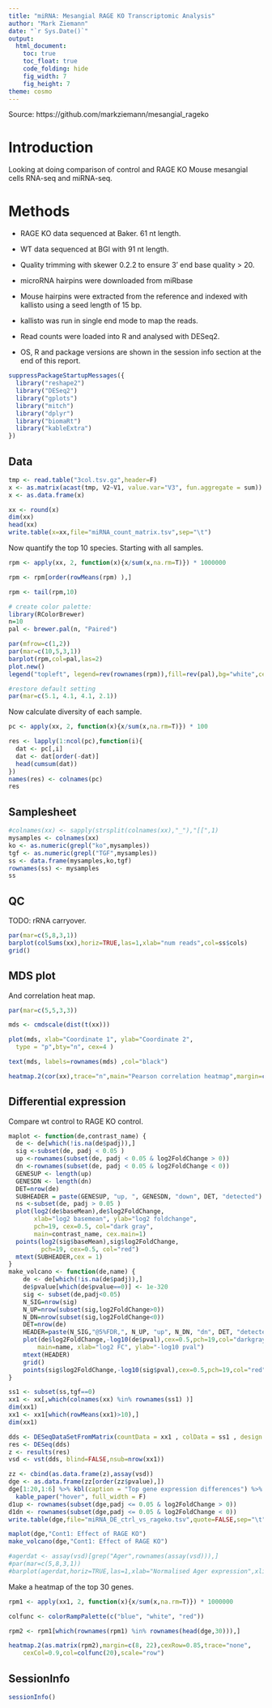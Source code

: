 ```yaml
---
title: "miRNA: Mesangial RAGE KO Transcriptomic Analysis"
author: "Mark Ziemann"
date: "`r Sys.Date()`"
output:
  html_document:
    toc: true
    toc_float: true
    code_folding: hide
    fig_width: 7
    fig_height: 7
theme: cosmo
---
```


Source: https://github.com/markziemann/mesangial_rageko

# Introduction

Looking at doing comparison of control and RAGE KO Mouse mesangial cells RNA-seq and miRNA-seq.

# Methods

* RAGE KO data sequenced at Baker. 61 nt length.

* WT data sequenced at BGI with 91 nt length.

* Quality trimming with skewer 0.2.2 to ensure 3' end base quality > 20.

* microRNA hairpins were downloaded from miRbase

* Mouse hairpins were extracted from the reference and indexed with kallisto using a seed length of 15 bp.

* kallisto was run in single end mode to map the reads.

* Read counts were loaded into R and analysed with DESeq2.

* OS, R and package versions are shown in the session info section at the end of this report.


```r

suppressPackageStartupMessages({
  library("reshape2")
  library("DESeq2")
  library("gplots")
  library("mitch")
  library("dplyr")
  library("biomaRt")
  library("kableExtra")
})

```

## Data

```r

tmp <- read.table("3col.tsv.gz",header=F)
x <- as.matrix(acast(tmp, V2~V1, value.var="V3", fun.aggregate = sum))
x <- as.data.frame(x)

xx <- round(x)
dim(xx)
head(xx)
write.table(x=xx,file="miRNA_count_matrix.tsv",sep="\t")

```

Now quantify the top 10 species.
Starting with all samples.

```r

rpm <- apply(xx, 2, function(x){x/sum(x,na.rm=T)}) * 1000000

rpm <- rpm[order(rowMeans(rpm) ),]

rpm <- tail(rpm,10)

# create color palette:
library(RColorBrewer)
n=10
pal <- brewer.pal(n, "Paired")

par(mfrow=c(1,2))
par(mar=c(10,5,3,1))
barplot(rpm,col=pal,las=2)
plot.new()
legend("topleft", legend=rev(rownames(rpm)),fill=rev(pal),bg="white",cex=1)

#restore default setting
par(mar=c(5.1, 4.1, 4.1, 2.1))

```

Now calculate diversity of each sample.

```r

pc <- apply(xx, 2, function(x){x/sum(x,na.rm=T)}) * 100

res <- lapply(1:ncol(pc),function(i){
  dat <- pc[,i]
  dat <- dat[order(-dat)]
  head(cumsum(dat))
})
names(res) <- colnames(pc)
res

```


## Samplesheet

```r

#colnames(xx) <- sapply(strsplit(colnames(xx),"_"),"[[",1)
mysamples <- colnames(xx)
ko <- as.numeric(grepl("ko",mysamples))
tgf <- as.numeric(grepl("TGF",mysamples))
ss <- data.frame(mysamples,ko,tgf)
rownames(ss) <- mysamples
ss

```

## QC

TODO: rRNA carryover.

```r

par(mar=c(5,8,3,1))
barplot(colSums(xx),horiz=TRUE,las=1,xlab="num reads",col=ss$cols)
grid()

```

## MDS plot

And correlation heat map.

```r

par(mar=c(5,5,3,3))

mds <- cmdscale(dist(t(xx)))

plot(mds, xlab="Coordinate 1", ylab="Coordinate 2",
  type = "p",bty="n", cex=4 )

text(mds, labels=rownames(mds) ,col="black")

heatmap.2(cor(xx),trace="n",main="Pearson correlation heatmap",margin=c(8,8),cexRow=0.7,cexCol=0.7)

```

## Differential expression

Compare wt control to RAGE KO control.

```r

maplot <- function(de,contrast_name) {
  de <- de[which(!is.na(de$padj)),]
  sig <-subset(de, padj < 0.05 )
  up <-rownames(subset(de, padj < 0.05 & log2FoldChange > 0))
  dn <-rownames(subset(de, padj < 0.05 & log2FoldChange < 0))
  GENESUP <- length(up)
  GENESDN <- length(dn)
  DET=nrow(de)
  SUBHEADER = paste(GENESUP, "up, ", GENESDN, "down", DET, "detected")
  ns <-subset(de, padj > 0.05 )
  plot(log2(de$baseMean),de$log2FoldChange,
       xlab="log2 basemean", ylab="log2 foldchange",
       pch=19, cex=0.5, col="dark gray",
       main=contrast_name, cex.main=1)
  points(log2(sig$baseMean),sig$log2FoldChange,
         pch=19, cex=0.5, col="red")
  mtext(SUBHEADER,cex = 1)
}
make_volcano <- function(de,name) {
    de <- de[which(!is.na(de$padj)),]
    de$pvalue[which(de$pvalue==0)] <- 1e-320
    sig <- subset(de,padj<0.05)
    N_SIG=nrow(sig)
    N_UP=nrow(subset(sig,log2FoldChange>0))
    N_DN=nrow(subset(sig,log2FoldChange<0))
    DET=nrow(de)
    HEADER=paste(N_SIG,"@5%FDR,", N_UP, "up", N_DN, "dn", DET, "detected")
    plot(de$log2FoldChange,-log10(de$pval),cex=0.5,pch=19,col="darkgray",
        main=name, xlab="log2 FC", ylab="-log10 pval")
    mtext(HEADER)
    grid()
    points(sig$log2FoldChange,-log10(sig$pval),cex=0.5,pch=19,col="red")
}

```

```r

ss1 <- subset(ss,tgf==0)
xx1 <- xx[,which(colnames(xx) %in% rownames(ss1) )]
dim(xx1)
xx1 <- xx1[which(rowMeans(xx1)>10),]
dim(xx1)

dds <- DESeqDataSetFromMatrix(countData = xx1 , colData = ss1 , design = ~ ko )
res <- DESeq(dds)
z <- results(res)
vsd <- vst(dds, blind=FALSE,nsub=nrow(xx1))

zz <- cbind(as.data.frame(z),assay(vsd))
dge <- as.data.frame(zz[order(zz$pvalue),])
dge[1:20,1:6] %>% kbl(caption = "Top gene expression differences") %>% 
  kable_paper("hover", full_width = F)
d1up <- rownames(subset(dge,padj <= 0.05 & log2FoldChange > 0))
d1dn <- rownames(subset(dge,padj <= 0.05 & log2FoldChange < 0))
write.table(dge,file="miRNA_DE_ctrl_vs_rageko.tsv",quote=FALSE,sep="\t")

maplot(dge,"Cont1: Effect of RAGE KO")
make_volcano(dge,"Cont1: Effect of RAGE KO")

#agerdat <- assay(vsd)[grep("Ager",rownames(assay(vsd))),]
#par(mar=c(5,8,3,1))
#barplot(agerdat,horiz=TRUE,las=1,xlab="Normalised Ager expression",xlim=c(0,10))

```

Make a heatmap of the top 30 genes.


```r

rpm1 <- apply(xx1, 2, function(x){x/sum(x,na.rm=T)}) * 1000000

colfunc <- colorRampPalette(c("blue", "white", "red"))

rpm2 <- rpm1[which(rownames(rpm1) %in% rownames(head(dge,30))),]

heatmap.2(as.matrix(rpm2),margin=c(8, 22),cexRow=0.85,trace="none",
    cexCol=0.9,col=colfunc(20),scale="row")

```

## SessionInfo

```r

sessionInfo()

```
